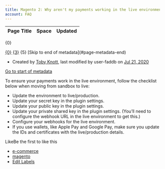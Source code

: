 ```yaml
---
title: Magento 2: Why aren't my payments working in the live environment?
account: FAQ 
---
```


<table class="aui"> <thead> <tr class="header"> <th class="search-result-title">Page Title</th> <th class="search-result-space">Space</th> <th class="search-result-date">Updated</th> </tr> </thead> </table> <p class="search-result-count">{0}</p> <tr class="search-result"> <td class="search-result-title"><a href="{1}" class="content-type-{2}"><span>{0}</span></a></td> <td class="search-result-space"><a class="space" href="/display/{4}/" title="{3}">{3}</a></td> <td class="search-result-date"><span class="date" title="{6}">{5}</span></td> </tr> [Skip to end of metadata](#page-metadata-end)

*   Created by [Toby Knott](    /display/~toby.knott
    ), last modified by user-faddb on [Jul 21, 2020](/pages/diffpagesbyversion.action?pageId=8487228&selectedPageVersions=3&selectedPageVersions=4 "Show changes")

[Go to start of metadata](#page-metadata-start)

To ensure your payments work in the live environment, follow the checklist below when moving from sandbox to live:

*   Update the environment to live/production.
*   Update your secret key in the plugin settings.
*   Update your public key in the plugin settings.
*   Update your private shared key in the plugin settings. (You’ll need to configure the webhook URL in the live environment to get this.)
*   Configure your webhooks for the live environment.
*   If you use wallets, like Apple Pay and Google Pay, make sure you update the IDs and certificates with the live/production details.

  

LikeBe the first to like this

*   [e-commerce](/label/FAQ/e-commerce)
*   [magento](/label/FAQ/magento)
*   [Edit Labels](# "Edit Labels (Type 'l')")




